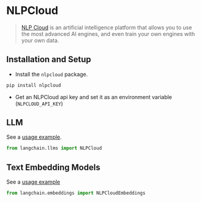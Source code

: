 # NLPCloud

>[NLP Cloud](https://docs.nlpcloud.com/#introduction) is an artificial intelligence platform that allows you to use the most advanced AI engines, and even train your own engines with your own data. 


## Installation and Setup

- Install the `nlpcloud` package.

```bash
pip install nlpcloud
```

- Get an NLPCloud api key and set it as an environment variable (`NLPCLOUD_API_KEY`)


## LLM

See a [usage example](/docs/integrations/llms/nlpcloud).

```python
from langchain.llms import NLPCloud
```

## Text Embedding Models

See a [usage example](/docs/integrations/text_embedding/nlp_cloud)

```python
from langchain.embeddings import NLPCloudEmbeddings
```
